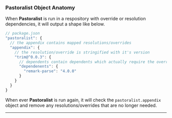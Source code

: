 <section>

### Pastoralist Object Anatomy

When **Pastoralist** is run in a respository with override or resolution dependencies, it will output a shape like below.

```js
// package.json
"pastoralist": {
  // the appendix contains mapped resolutions/overrides
  "appendix": {
    // the resolution/override is stringified with it's version
    "trim@^0.0.3": {
      // dependents contain dependents which actually require the override/resolution dependency
      "dependenents": {
        "remark-parse": "4.0.0"
      }
    }
  }
}
```

When ever **Pastoralist** is run again, it will check the `pastoralist.appendix` object and remove any resolutions/overrides that are no longer needed.

---

</section>
